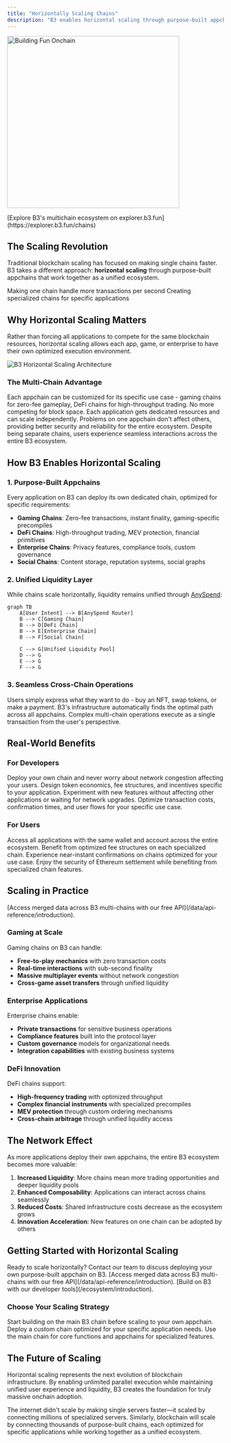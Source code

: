 ```yaml
---
title: "Horizontally Scaling Chains"
description: "B3 enables horizontal scaling through purpose-built appchains, each optimized for specific use cases while maintaining unified liquidity and user experience."
---
```


<img 
  src="/images/building-fun-onchain-banner.jpg" 
  alt="Building Fun Onchain"
  height="400"
  className="rounded-xl"
/>

<Note>
[Explore B3's multichain ecosystem on explorer.b3.fun](https://explorer.b3.fun/chains)
</Note>

## The Scaling Revolution

Traditional blockchain scaling has focused on making single chains faster. B3 takes a different approach: **horizontal scaling** through purpose-built appchains that work together as a unified ecosystem.

<CardGroup cols={2}>
<Card title="Vertical Scaling" icon="arrow-up">
  Making one chain handle more transactions per second
</Card>

<Card title="Horizontal Scaling" icon="arrow-right">
  Creating specialized chains for specific applications
</Card>
</CardGroup>

## Why Horizontal Scaling Matters

Rather than forcing all applications to compete for the same blockchain resources, horizontal scaling allows each app, game, or enterprise to have their own optimized execution environment.

<img src="/images/gamechains-diagram.jpg" alt="B3 Horizontal Scaling Architecture" className="w-full rounded-2xl" />

### The Multi-Chain Advantage

<CardGroup cols={2}>
<Card title="Application-Specific Optimization" icon="gear">
  Each appchain can be customized for its specific use case - gaming chains for zero-fee gameplay, DeFi chains for high-throughput trading.
</Card>

<Card title="Unlimited Throughput" icon="bolt">
  No more competing for block space. Each application gets dedicated resources and can scale independently.
</Card>

<Card title="Isolated Risk" icon="shield">
  Problems on one appchain don't affect others, providing better security and reliability for the entire ecosystem.
</Card>

<Card title="Unified Experience" icon="link">
  Despite being separate chains, users experience seamless interactions across the entire B3 ecosystem.
</Card>
</CardGroup>

## How B3 Enables Horizontal Scaling

### 1. Purpose-Built Appchains

Every application on B3 can deploy its own dedicated chain, optimized for specific requirements:

- **Gaming Chains**: Zero-fee transactions, instant finality, gaming-specific precompiles
- **DeFi Chains**: High-throughput trading, MEV protection, financial primitives
- **Enterprise Chains**: Privacy features, compliance tools, custom governance
- **Social Chains**: Content storage, reputation systems, social graphs

### 2. Unified Liquidity Layer

While chains scale horizontally, liquidity remains unified through [AnySpend](/protocol/liquidity):

```mermaid
graph TB
    A[User Intent] --> B[AnySpend Router]
    B --> C[Gaming Chain]
    B --> D[DeFi Chain] 
    B --> E[Enterprise Chain]
    B --> F[Social Chain]
    
    C --> G[Unified Liquidity Pool]
    D --> G
    E --> G
    F --> G
```

### 3. Seamless Cross-Chain Operations

<Steps>
<Step title="Express Intent">
  Users simply express what they want to do - buy an NFT, swap tokens, or make a payment.
</Step>

<Step title="Automatic Routing">
  B3's infrastructure automatically finds the optimal path across all appchains.
</Step>

<Step title="Atomic Execution">
  Complex multi-chain operations execute as a single transaction from the user's perspective.
</Step>
</Steps>

## Real-World Benefits

### For Developers

<CardGroup cols={2}>
<Card title="No More Congestion" icon="traffic-light">
  Deploy your own chain and never worry about network congestion affecting your users.
</Card>

<Card title="Custom Economics" icon="coins">
  Design token economics, fee structures, and incentives specific to your application.
</Card>

<Card title="Faster Innovation" icon="rocket">
  Experiment with new features without affecting other applications or waiting for network upgrades.
</Card>

<Card title="Better UX" icon="sparkles">
  Optimize transaction costs, confirmation times, and user flows for your specific use case.
</Card>
</CardGroup>

### For Users

<CardGroup cols={2}>
<Card title="Consistent Experience" icon="user-check">
  Access all applications with the same wallet and account across the entire ecosystem.
</Card>

<Card title="Lower Costs" icon="coins">
  Benefit from optimized fee structures on each specialized chain.
</Card>

<Card title="Faster Transactions" icon="clock">
  Experience near-instant confirmations on chains optimized for your use case.
</Card>

<Card title="Enhanced Security" icon="lock">
  Enjoy the security of Ethereum settlement while benefiting from specialized chain features.
</Card>
</CardGroup>

## Scaling in Practice

<Note icon="info" title="Consolidated Data">
  [Access merged data across B3 multi-chains with our free API](/data/api-reference/introduction).
</Note>

### Gaming at Scale

Gaming chains on B3 can handle:
- **Free-to-play mechanics** with zero transaction costs
- **Real-time interactions** with sub-second finality
- **Massive multiplayer events** without network congestion
- **Cross-game asset transfers** through unified liquidity

### Enterprise Applications

Enterprise chains enable:
- **Private transactions** for sensitive business operations
- **Compliance features** built into the protocol layer
- **Custom governance** models for organizational needs
- **Integration capabilities** with existing business systems

### DeFi Innovation

DeFi chains support:
- **High-frequency trading** with optimized throughput
- **Complex financial instruments** with specialized precompiles
- **MEV protection** through custom ordering mechanisms
- **Cross-chain arbitrage** through unified liquidity access

## The Network Effect

As more applications deploy their own appchains, the entire B3 ecosystem becomes more valuable:

1. **Increased Liquidity**: More chains mean more trading opportunities and deeper liquidity pools
2. **Enhanced Composability**: Applications can interact across chains seamlessly
3. **Reduced Costs**: Shared infrastructure costs decrease as the ecosystem grows
4. **Innovation Acceleration**: New features on one chain can be adopted by others

## Getting Started with Horizontal Scaling

<Card title="Deploy Your Appchain" icon="rocket" href="https://b3builders.typeform.com/bsmntdevelopers" horizontal>
  Ready to scale horizontally? Contact our team to discuss deploying your own purpose-built appchain on B3.
</Card>

<Note icon="info" title="Consolidated Data">
  [Access merged data across B3 multi-chains with our free API](/data/api-reference/introduction).
</Note>

<Note icon="info" title="Build on B3">
  [Build on B3 with our developer tools](/ecosystem/introduction).
</Note>


### Choose Your Scaling Strategy

<CardGroup cols={3}>
<Card title="Shared B3 Chain" icon="users">
  Start building on the main B3 chain before scaling to your own appchain.
</Card>

<Card title="Dedicated Appchain" icon="server">
  Deploy a custom chain optimized for your specific application needs.
</Card>

<Card title="Hybrid Approach" icon="block">
  Use the main chain for core functions and appchains for specialized features.
</Card>
</CardGroup>

## The Future of Scaling

Horizontal scaling represents the next evolution of blockchain infrastructure. By enabling unlimited parallel execution while maintaining unified user experience and liquidity, B3 creates the foundation for truly massive onchain adoption.

The internet didn't scale by making single servers faster—it scaled by connecting millions of specialized servers. Similarly, blockchain will scale by connecting thousands of purpose-built chains, each optimized for specific applications while working together as a unified ecosystem.
